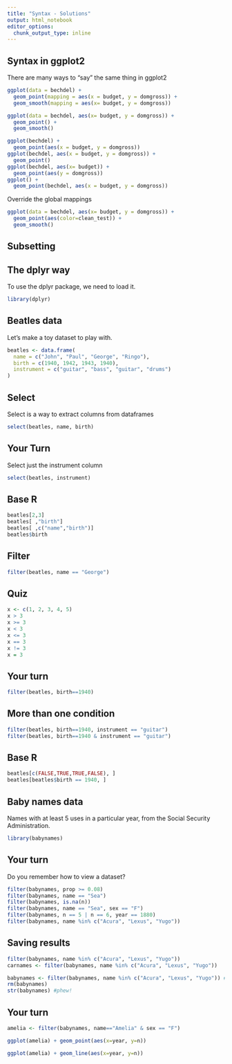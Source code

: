 ```yaml
---
title: "Syntax - Solutions"
output: html_notebook
editor_options: 
  chunk_output_type: inline
---
```


## Syntax in ggplot2
There are many ways to "say" the same thing in ggplot2

```r
ggplot(data = bechdel) +
  geom_point(mapping = aes(x = budget, y = domgross)) +
  geom_smooth(mapping = aes(x= budget, y = domgross))
```

```r
ggplot(data = bechdel, aes(x= budget, y = domgross)) +
  geom_point() +
  geom_smooth()
```

```r
ggplot(bechdel) + 
  geom_point(aes(x = budget, y = domgross))
ggplot(bechdel, aes(x = budget, y = domgross)) +
  geom_point()
ggplot(bechdel, aes(x= budget)) + 
  geom_point(aes(y = domgross))
ggplot() + 
  geom_point(bechdel, aes(x = budget, y = domgross))
```

Override the global mappings

```r
ggplot(data = bechdel, aes(x= budget, y = domgross)) +
  geom_point(aes(color=clean_test)) +
  geom_smooth()
```

## Subsetting

## The dplyr way
To use the dplyr package, we need to load it.

```r
library(dplyr)
```



## Beatles data
Let's make a toy dataset to play with. 

```r
beatles <- data.frame(
  name = c("John", "Paul", "George", "Ringo"),
  birth = c(1940, 1942, 1943, 1940), 
  instrument = c("guitar", "bass", "guitar", "drums")
)
```

## Select
Select is a way to extract columns from dataframes

```r
select(beatles, name, birth)
```

## Your Turn
Select just the instrument column

```r
select(beatles, instrument)
```

## Base R
```r
beatles[2,3]
beatles[ ,"birth"]
beatles[ ,c("name","birth")]
beatles$birth
```

## Filter

```r
filter(beatles, name == "George")
```

## Quiz

```r
x <- c(1, 2, 3, 4, 5)
x > 3
x >= 3
x < 3
x <= 3
x == 3
x != 3
x = 3
```

## Your turn

```r
filter(beatles, birth==1940)
```




## More than one condition
```r
filter(beatles, birth==1940, instrument == "guitar")
filter(beatles, birth==1940 & instrument == "guitar")
```

## Base R

```r
beatles[c(FALSE,TRUE,TRUE,FALSE), ]
beatles[beatles$birth == 1940, ]
```

## Baby names data
Names with at least 5 uses in a particular year, from the Social Security Administration. 

```r
library(babynames)
```

## Your turn
Do you remember how to view a dataset?

```r
filter(babynames, prop >= 0.08)
filter(babynames, name == "Sea")
filter(babynames, is.na(n))
filter(babynames, name == "Sea", sex == "F")
filter(babynames, n == 5 | n == 6, year == 1880)
filter(babynames, name %in% c("Acura", "Lexus", "Yugo"))
```

## Saving results

```r
filter(babynames, name %in% c("Acura", "Lexus", "Yugo"))
carnames <- filter(babynames, name %in% c("Acura", "Lexus", "Yugo"))
```

```r
babynames <- filter(babynames, name %in% c("Acura", "Lexus", "Yugo")) # dangerous!
rm(babynames)
str(babynames) #phew!
```

## Your turn 
```r
amelia <- filter(babynames, name=="Amelia" & sex == "F")

ggplot(amelia) + geom_point(aes(x=year, y=n))

ggplot(amelia) + geom_line(aes(x=year, y=n))
```
